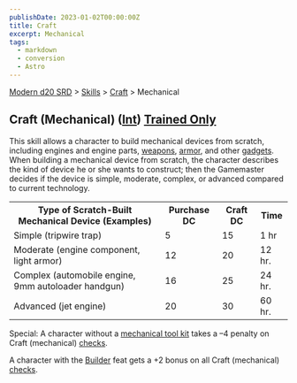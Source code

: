 ```yaml
---
publishDate: 2023-01-02T00:00:00Z
title: Craft
excerpt: Mechanical
tags:
  - markdown
  - conversion
  - Astro
---
```


[Modern d20 SRD](/#modernD20) > [Skills](modern-d20-srd-skills-index) > [Craft](modern-d20-srd-skills-craft) > Mechanical

## Craft (Mechanical) ([Int](modern-d20-srd-basics-ability-scores)) [Trained Only](modern-d20-srd-skills-skill-basics)

This skill allows a character to build mechanical devices from scratch,
including engines and engine parts, [weapons](modern-d20-srd-equipment-equipment-weapons), [armor](modern-d20-srd-equipment-armor-general), and other
[gadgets](modern-d20-srd-equipment-equipment-general). When building a
mechanical device from scratch, the character describes the kind of device he
or she wants to construct; then the Gamemaster decides if the device is
simple, moderate, complex, or advanced compared to current technology.


<table> <tr><th> Type of Scratch-Built Mechanical Device (Examples)</th> <th>Purchase DC</th> <th>Craft DC</th> <th>Time </th></tr> <tr><td> Simple (tripwire trap)</td><td> 5</td><td> 15</td><td> 1 hr </td></tr> <tr class="shaded"><td> Moderate (engine component, light armor)</td><td> 12</td><td> 20</td><td> 12 hr. </td></tr> <tr><td> Complex (automobile engine, 9mm autoloader handgun)</td><td> 16</td><td> 25</td><td> 24 hr. </td></tr> <tr class="shaded"><td> Advanced (jet engine)</td><td> 20</td><td> 30</td><td> 60 hr. </td></tr> </table>



Special: A character without a [mechanical tool kit](modern-d20-srd-equipment-professional-equipment) takes a –4 penalty on Craft (mechanical)
[checks](modern-d20-srd-skills-skill-basics-php#skill-check-index).

A character with the [Builder](modern-d20-srd-feats-builder) feat gets a +2
bonus on all Craft (mechanical) [checks](modern-d20-srd-skills-skill-basics-php#skill-check-index).

